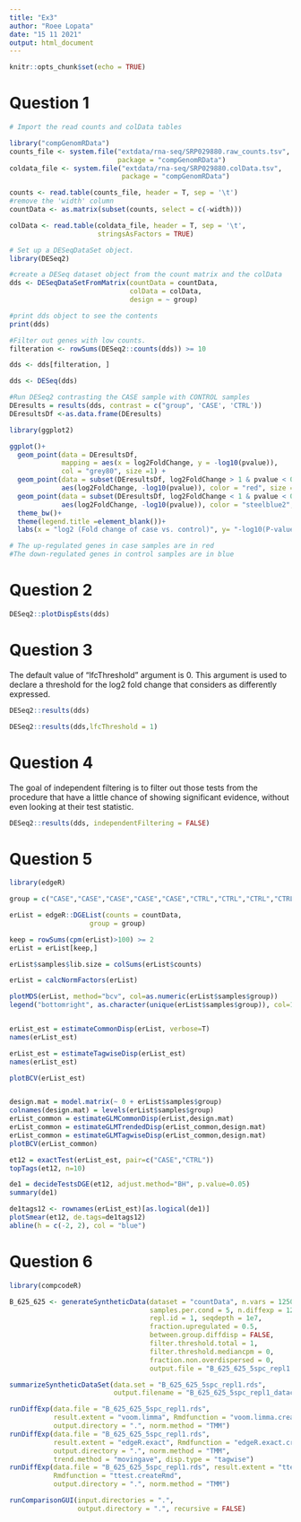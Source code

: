 ```yaml
---
title: "Ex3"
author: "Roee Lopata"
date: "15 11 2021"
output: html_document
---
```


```r
knitr::opts_chunk$set(echo = TRUE)
```

# Question 1

```r
# Import the read counts and colData tables

library("compGenomRData")
counts_file <- system.file("extdata/rna-seq/SRP029880.raw_counts.tsv",
                           package = "compGenomRData")
coldata_file <- system.file("extdata/rna-seq/SRP029880.colData.tsv",
                            package = "compGenomRData")

counts <- read.table(counts_file, header = T, sep = '\t')
#remove the 'width' column
countData <- as.matrix(subset(counts, select = c(-width)))

colData <- read.table(coldata_file, header = T, sep = '\t',
                      stringsAsFactors = TRUE) 

# Set up a DESeqDataSet object.
library(DESeq2)

#create a DESeq dataset object from the count matrix and the colData
dds <- DESeqDataSetFromMatrix(countData = countData,
                              colData = colData,
                              design = ~ group)

#print dds object to see the contents
print(dds)

#Filter out genes with low counts.
filteration <- rowSums(DESeq2::counts(dds)) >= 10

dds <- dds[filteration, ]

dds <- DESeq(dds)

#Run DESeq2 contrasting the CASE sample with CONTROL samples
DEresults = results(dds, contrast = c("group", 'CASE', 'CTRL'))
DEresultsDf <-as.data.frame(DEresults)

library(ggplot2)

ggplot()+
  geom_point(data = DEresultsDf, 
             mapping = aes(x = log2FoldChange, y = -log10(pvalue)), 
             col = "grey80", size =1) +
  geom_point(data = subset(DEresultsDf, log2FoldChange > 1 & pvalue < 0.05), 
             aes(log2FoldChange, -log10(pvalue)), color = "red", size =1)+
  geom_point(data = subset(DEresultsDf, log2FoldChange < 1 & pvalue < 0.05), 
             aes(log2FoldChange, -log10(pvalue)), color = "steelblue2", size =1)+
  theme_bw()+
  theme(legend.title =element_blank())+
  labs(x = "log2 (Fold change of case vs. control)", y= "-log10(P-value)")

# The up-regulated genes in case samples are in red
#The down-regulated genes in control samples are in blue
```

# Question 2

```r
DESeq2::plotDispEsts(dds)
```

# Question 3

The default value of "lfcThreshold" argument is 0. 
This argument is used to declare a threshold for the log2 fold change that considers as differently expressed. 

```r
DESeq2::results(dds)

DESeq2::results(dds,lfcThreshold = 1)
```

# Question 4

The goal of independent filtering is to filter out those tests from the procedure that have a little chance of showing significant evidence, without even looking at their test statistic.

```r
DESeq2::results(dds, independentFiltering = FALSE)
```

# Question 5

```r
library(edgeR)

group = c("CASE","CASE","CASE","CASE","CASE","CTRL","CTRL","CTRL","CTRL","CTRL")

erList = edgeR::DGEList(counts = countData,
                    group = group)

keep = rowSums(cpm(erList)>100) >= 2
erList = erList[keep,]

erList$samples$lib.size = colSums(erList$counts)

erList = calcNormFactors(erList)

plotMDS(erList, method="bcv", col=as.numeric(erList$samples$group))
legend("bottomright", as.character(unique(erList$samples$group)), col=1:3, pch=20)


erList_est = estimateCommonDisp(erList, verbose=T)
names(erList_est)

erList_est = estimateTagwiseDisp(erList_est)
names(erList_est)

plotBCV(erList_est)


design.mat = model.matrix(~ 0 + erList$samples$group)
colnames(design.mat) = levels(erList$samples$group)
erList_common = estimateGLMCommonDisp(erList,design.mat)
erList_common = estimateGLMTrendedDisp(erList_common,design.mat)
erList_common = estimateGLMTagwiseDisp(erList_common,design.mat)
plotBCV(erList_common)

et12 = exactTest(erList_est, pair=c("CASE","CTRL"))
topTags(et12, n=10)

de1 = decideTestsDGE(et12, adjust.method="BH", p.value=0.05)
summary(de1)

de1tags12 <- rownames(erList_est)[as.logical(de1)] 
plotSmear(et12, de.tags=de1tags12)
abline(h = c(-2, 2), col = "blue")
```

# Question 6

```r
library(compcodeR)

B_625_625 <- generateSyntheticData(dataset = "countData", n.vars = 12500, 
                                   samples.per.cond = 5, n.diffexp = 1250, 
                                   repl.id = 1, seqdepth = 1e7, 
                                   fraction.upregulated = 0.5, 
                                   between.group.diffdisp = FALSE, 
                                   filter.threshold.total = 1, 
                                   filter.threshold.mediancpm = 0, 
                                   fraction.non.overdispersed = 0, 
                                   output.file = "B_625_625_5spc_repl1.rds")

summarizeSyntheticDataSet(data.set = "B_625_625_5spc_repl1.rds", 
                          output.filename = "B_625_625_5spc_repl1_datacheck.html")

runDiffExp(data.file = "B_625_625_5spc_repl1.rds", 
           result.extent = "voom.limma", Rmdfunction = "voom.limma.createRmd", 
           output.directory = ".", norm.method = "TMM")
runDiffExp(data.file = "B_625_625_5spc_repl1.rds", 
           result.extent = "edgeR.exact", Rmdfunction = "edgeR.exact.createRmd", 
           output.directory = ".", norm.method = "TMM", 
           trend.method = "movingave", disp.type = "tagwise")
runDiffExp(data.file = "B_625_625_5spc_repl1.rds", result.extent = "ttest", 
           Rmdfunction = "ttest.createRmd", 
           output.directory = ".", norm.method = "TMM")

runComparisonGUI(input.directories = ".", 
                 output.directory = ".", recursive = FALSE)

```